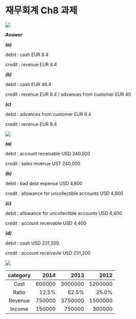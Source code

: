 # 재무회계 Ch8 과제 {.unnumbered}

![](images/재무회계8-16.png)

***Answer***

***(a)***

debit : cash EUR 8.4

credit : revenue EUR 8.4

***(b)***

debit : cash EUR 48.4

credit : revenue EUR 8.4 / advances from customer EUR 40

***(c)***

debit : advances from customer EUR 8.4

credit : revenue EUR 8.4

![](images/재무회계8-26.png)

***(a)***

debit : account receivable USD 240,000

credit : sales revenue UST 240,000

***(b)***

debit : bad debt expense USD 4,800

credit : allowance for uncollectible accounts USD 4,800

***(c)***

debit : allowance for uncollectible accounts USD 4,400

credit : account receivable USD 4,400

***(d)***

debit : cash USD 231,200

credit : account receivavle USD 231,200


![](images/재무회계8-34.png)

|category|2014|2013|2012|
|:------:|------:|------:|------:|
|Cost|600000|3000000|1200000|
|Ratio|12.5%|62.5%|25.0%|
|Revenue|750000|3750000|1500000|
|Income|150000|750000|300000|
